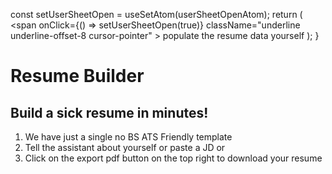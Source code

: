 
  const setUserSheetOpen = useSetAtom(userSheetOpenAtom);
  return (
    <span
      onClick={() => setUserSheetOpen(true)}
      className="underline underline-offset-8 cursor-pointer"
    >
      populate the resume data yourself
    </span>
  );
}

# Resume Builder 

## Build a sick resume in minutes!

1. We have just a single no BS ATS Friendly template 
2. Tell the assistant about yourself or paste a JD or <PopulateYourself />
3. Click on the export pdf button on the top right to download your resume

<GithubStar className="mb-4 underline-offset-8" />
